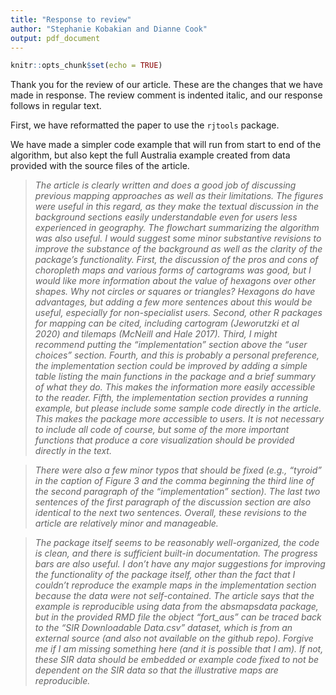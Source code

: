 ```yaml
---
title: "Response to review"
author: "Stephanie Kobakian and Dianne Cook"
output: pdf_document
---
```


```r
knitr::opts_chunk$set(echo = TRUE)
```

Thank you for the review of our article. These are the changes that we have made in response. The review comment is indented italic, and our response follows in regular text.

First, we have reformatted the paper to use the `rjtools` package. 

We have made a simpler code example that will run from start to end of the algorithm, but also kept the full Australia example created from data provided with the source files of the article. 

> *The article is clearly written and does a good job of discussing previous mapping approaches as well as their limitations. The figures were useful in this regard, as they make the textual discussion in the background sections easily understandable even for users less experienced in geography. The flowchart summarizing the algorithm was also useful. I would suggest some minor substantive revisions to improve the substance of the background as well as the clarity of the package’s functionality. First, the discussion of the pros and cons of choropleth maps and various forms of cartograms was good, but I would like more information about the value of hexagons over other shapes. Why not circles or squares or triangles? Hexagons do have advantages, but adding a few more sentences about this would be useful, especially for non-specialist users. Second, other R packages for mapping can be cited, including cartogram (Jeworutzki et al 2020) and tilemaps (McNeill and Hale 2017). Third, I might recommend putting the “implementation” section above the “user choices” section. Fourth, and this is probably a personal preference, the implementation section could be improved by adding a simple table listing the main functions in the package and a brief summary of what they do. This makes the information more easily accessible to the reader. Fifth, the implementation section provides a running example, but please include some sample code directly in the article. This makes the package more accessible to users. It is not necessary to include all code of course, but some of the more important functions that produce a core visualization should be provided directly in the text.* 

> *There were also a few minor typos that should be fixed (e.g., “tyroid” in the caption of Figure 3 and the comma beginning the third line of the second paragraph of the “implementation” section). The last two sentences of the first paragraph of the discussion section are also identical to the next two sentences. Overall, these revisions to the article are relatively minor and manageable.*

> *The package itself seems to be reasonably well-organized, the code is clean, and there is sufficient built-in documentation. The progress bars are also useful. I don’t have any major suggestions for improving the functionality of the package itself, other than the fact that I couldn’t reproduce the example maps in the implementation section because the data were not self-contained. The article says that the example is reproducible using data from the absmapsdata package, but in the provided RMD file the object “fort_aus” can be traced back to the “SIR Downloadable Data.csv” dataset, which is from an external source (and also not available on the github repo). Forgive me if I am missing something here (and it is possible that I am). If not, these SIR data should be embedded or example code fixed to not be dependent on the SIR data so that the illustrative maps are reproducible.* 

